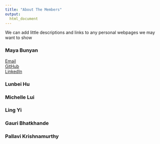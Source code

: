 ```yaml
---
title: "About The Members"
output: 
  html_document
---
```

We can add little descriptions and links to any personal webpages we may want to show

### Maya Bunyan 
[Email](mailto:<mb4650@cumc.columbia.edu) <br>
[GitHub](http://github.com/mb4650/) <br>
[LinkedIn](https://www.linkedin.com/in/mayabunyan/) <br>

### Lunbei Hu

### Michelle Lui

### Ling Yi 

### Gauri Bhatkhande 

### Pallavi Krishnamurthy
